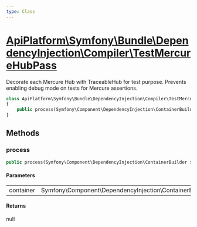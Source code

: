 ```yaml
---
type: Class
---
```


# [ApiPlatform\Symfony\Bundle\DependencyInjection\Compiler\TestMercureHubPass](/docs/v3.2/reference/Symfony/Bundle/DependencyInjection/Compiler/TestMercureHubPass)

Decorate each Mercure Hub with TraceableHub for test purpose.
Prevents enabling debug mode on tests for Mercure assertions.

```php
class ApiPlatform\Symfony\Bundle\DependencyInjection\Compiler\TestMercureHubPass implements Symfony\Component\DependencyInjection\Compiler\CompilerPassInterface
{
    public process(Symfony\Component\DependencyInjection\ContainerBuilder $container): null
}
```
## Methods

### process



```php
public process(Symfony\Component\DependencyInjection\ContainerBuilder $container): null
```

#### Parameters

<table><tbody>
<tr><td>container</td><td>Symfony\Component\DependencyInjection\ContainerBuilder</td><td></td></tr>
</tbody>
</table>

#### Returns

null
